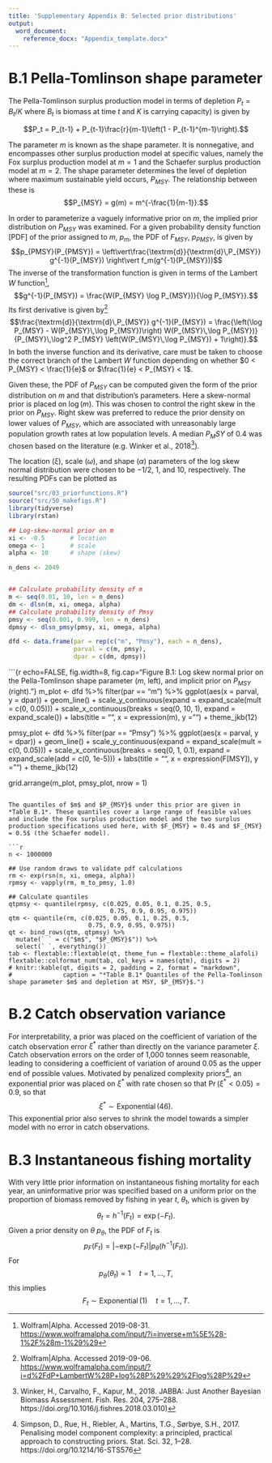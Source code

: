 ```yaml
---
title: 'Supplementary Appendix B: Selected prior distributions'
output:
  word_document:
    reference_docx: "Appendix_template.docx"
---
```



# B.1 Pella-Tomlinson shape parameter

The Pella-Tomlinson surplus production model in terms of depletion $P_t = B_t / K$ where $B_t$ is biomass at time $t$ and $K$ is carrying capacity) is given by

$$P_t = P_{t-1} + P_{t-1}\frac{r}{m-1}\left(1 - P_{t-1}^{m-1}\right).$$

The parameter $m$ is known as the shape parameter. It is nonnegative, and encompasses other surplus production model at specific values, namely the Fox surplus production model at $m=1$ and the Schaefer surplus production model at $m=2$. The shape parameter determines the level of depletion where maximum sustainable yield occurs, $P_{MSY}$. The relationship between these is
$$P_{MSY} = g(m) = m^{-\frac{1}{m-1}}.$$

In order to parameterize a vaguely informative prior on $m$, the implied prior distribution on $P_{MSY}$ was examined. For a given probability density function [PDF] of the prior assigned to $m$, $p_m$, the PDF of $F_{MSY}$, $p_{PMSY}$, is given by
$$p_{PMSY}(P_{PMSY}) = \left\vert\frac{\textrm{d}}{\textrm{d}\,P_{MSY}} g^{-1}(P_{MSY}) \right\vert f_m(g^{-1}(P_{MSY}))$$
The inverse of the transformation function is given in terms of the Lambert $W$ function[^1],
$$g^{-1}(P_{MSY}) = \frac{W(P_{MSY} \log P_{MSY})}{\log P_{MSY}}.$$
Its first derivative is given by[^2]
$$\frac{\textrm{d}}{\textrm{d}\,P_{MSY}} g^{-1}(P_{MSY}) = \frac{\left(\log P_{MSY} - W(P_{MSY}\,\log P_{MSY})\right) W(P_{MSY}\,\log P_{MSY})}{P_{MSY}\,\log^2 P_{MSY} \left(W(P_{MSY}\,\log P_{MSY}) + 1\right)}.$$
In both the inverse function and its derivative, care must be taken to choose the correct branch of the Lambert $W$ function depending on whether $0 < P_{MSY} < \frac{1}{e}$ or $\frac{1}{e} < P_{MSY} < 1$.

[^1]: Wolfram|Alpha. Accessed 2019-08-31. <https://www.wolframalpha.com/input/?i=inverse+m%5E%28-1%2F%28m-1%29%29>
[^2]: Wolfram|Alpha. Accessed 2019-09-06. <https://www.wolframalpha.com/input/?i=d%2FdP+LambertW%28P+log%28P%29%29%2Flog%28P%29>

Given these, the PDF of $P_{MSY}$ can be computed given the form of the prior distribution on $m$ and that distribution's parameters. Here a skew-normal prior is placed on $\log(m)$. This was chosen to control the right skew in the prior on $P_{MSY}$. Right skew was preferred to reduce the prior density on lower values of $P_{MSY}$, which are associated with unreasonably large population growth rates at low population levels. A median $P_MSY$ of $0.4$ was chosen based on the literature (e.g. Winker et al., 2018[^3]).

[^3]: Winker, H., Carvalho, F., Kapur, M., 2018. JABBA: Just Another Bayesian Biomass Assessment. Fish. Res. 204, 275–288. https://doi.org/10.1016/j.fishres.2018.03.010)

The location ($\xi$), scale ($\omega$), and shape ($\alpha$) parameters of the log skew normal distribution were chosen to be $-1/2$, $1$, and $10$, respectively. The resulting PDFs can be plotted as

```r
source("src/03_priorfunctions.R")
source("src/50_makefigs.R")
library(tidyverse)
library(rstan)

## Log-skew-normal prior on m
xi <- -0.5       # location
omega <- 1       # scale
alpha <- 10      # shape (skew)

n_dens <- 2049


## Calculate probability density of m
m <- seq(0.01, 10, len = n_dens)
dm <- dlsn(m, xi, omega, alpha)
## Calculate probability density of Pmsy
pmsy <- seq(0.001, 0.999, len = n_dens)
dpmsy <- dlsn_pmsy(pmsy, xi, omega, alpha)

dfd <- data.frame(par = rep(c("m", "Pmsy"), each = n_dens),
                  parval = c(m, pmsy),
                  dpar = c(dm, dpmsy))
```

```{r echo=FALSE, fig.width=8, fig.cap="Figure B.1: Log skew normal prior on the Pella-Tomlinson shape parameter ($m$, left), and implicit prior on $P_{MSY}$ (right)."}
m_plot <- dfd %>%
  filter(par == "m") %>%
  ggplot(aes(x = parval, y = dpar)) +
  geom_line() +
  scale_y_continuous(expand = expand_scale(mult = c(0, 0.05))) +
  scale_x_continuous(breaks = seq(0, 10, 1),
                     expand = expand_scale()) +
  labs(title = "", x = expression(m), y = "") +
  theme_jkb(12)
  
pmsy_plot <- dfd %>%
  filter(par == "Pmsy") %>%
  ggplot(aes(x = parval, y = dpar)) +
  geom_line() +
  scale_y_continuous(expand = expand_scale(mult = c(0, 0.05))) +
  scale_x_continuous(breaks = seq(0, 1, 0.1),
                     expand = expand_scale(add = c(0, 1e-5))) +
  labs(title = "", x = expression(F[MSY]), y = "") +
  theme_jkb(12)

grid.arrange(m_plot, pmsy_plot, nrow = 1)
```

The quantiles of $m$ and $P_{MSY}$ under this prior are given in *Table B.1*. These quantiles cover a large range of feasible values and include the Fox surplus production model and the two surplus production specifications used here, with $F_{MSY} = 0.4$ and $F_{MSY} = 0.5$ (the Schaefer model).

```r
n <- 1000000

## Use random draws to validate pdf calculations
rm <- exp(rsn(n, xi, omega, alpha))
rpmsy <- vapply(rm, m_to_pmsy, 1.0)

## Calculate quantiles
qtpmsy <- quantile(rpmsy, c(0.025, 0.05, 0.1, 0.25, 0.5,
                            0.75, 0.9, 0.95, 0.975))
qtm <- quantile(rm, c(0.025, 0.05, 0.1, 0.25, 0.5,
                      0.75, 0.9, 0.95, 0.975)) 
qt <- bind_rows(qtm, qtpmsy) %>%
  mutate(` ` = c("$m$", "$P_{MSY}$")) %>%
  select(` `, everything())
tab <- flextable::flextable(qt, theme_fun = flextable::theme_alafoli)
flextable::colformat_num(tab, col_keys = names(qtm), digits = 2)
# knitr::kable(qt, digits = 2, padding = 2, format = "markdown",
#              caption = "*Table B.1* Quantiles of the Pella-Tomlinson shape parameter $m$ and depletion at MSY, $P_{MSY}$.")
```

# B.2 Catch observation variance

For interpretability, a prior was placed on the coefficient of variation of the catch observation error $\xi^*$ rather than directly on the variance parameter $\xi$. Catch observation errors on the order of 1,000 tonnes seem reasonable, leading to considering a coefficient of variation of around 0.05 as the upper end of possible values. Motivated by penalized complexity priors[^4], an exponential prior was placed on $\xi^*$ with rate chosen so that $\Pr(\xi^* < 0.05) = 0.9$, so that
$$\xi^* \sim \operatorname{Exponential}(46).$$ This exponential prior also serves to shrink the model towards a simpler model with no error in catch observations.

[^4]: Simpson, D., Rue, H., Riebler, A., Martins, T.G., Sørbye, S.H., 2017. Penalising model component complexity: a principled, practical approach to constructing priors. Stat. Sci. 32, 1–28. https://doi.org/10.1214/16-STS576

# B.3 Instantaneous fishing mortality

With very little prior information on instantaneous fishing mortality for each year, an uninformative prior was specified based on a uniform prior on the proportion of biomass removed by fishing in year $t$, $\theta_t$, which is given by $$\theta_t = h^{-1}(F_t) = \exp(-F_t).$$ Given a prior density on $\theta$ $p_\theta$, the PDF of $F_t$ is $$p_{F}(F_t) = \left\lvert -\exp(-F_t) \right\rvert p_{\theta}(h^{-1}(F_t)).$$ For $$p_\theta(\theta_t) = 1 \quad t=1,\ldots,T,$$ this implies $$F_t \sim \operatorname{Exponential}(1)\quad t=1,\ldots,T.$$
